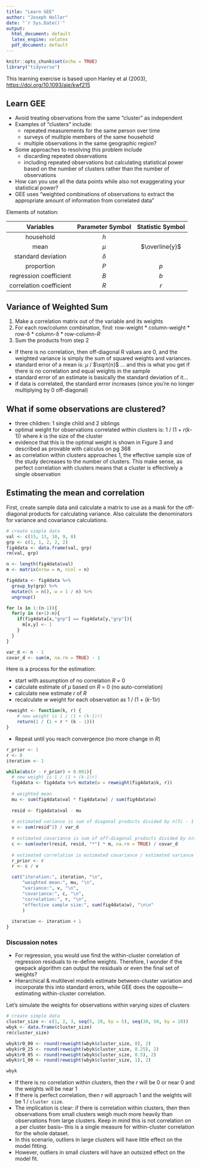 ```yaml
---
title: "Learn GEE"
author: "Joseph Holler"
date: "`r Sys.Date()`"
output:
  html_document: default
  latex_engine: xelatex
  pdf_document: default
---
```


```r
knitr::opts_chunk$set(echo = TRUE)
library("tidyverse")
```

This learning exercise is based upon Hanley et al (2003), <https://doi.org/10.1093/aje/kwf215>

## Learn GEE

-   Avoid treating observations from the same "cluster" as independent
-   Examples of "clusters" include:
    -   repeated measurements for the same person over time
    -   surveys of multiple members of the same household
    -   multiple observations in the same geographic region?
-   Some approaches to resolving this problem include
    -   discarding repeated observations
    -   including repeated observations but calculating statistical power based on the number of clusters rather than the number of observations
-   How can you use all the data points while also not exaggerating your statistical power?
-   GEE uses "weighted combinations of observations to extract the appropriate amount of information from correlated data"

Elements of notation:

|        Variables        | Parameter Symbol | Statistic Symbol |
|:-----------------------:|:----------------:|:----------------:|
|        household        |       $h$        |                  |
|          mean           |      $\mu$       |  $\overline{y}$  |
|   standard deviation    |     $\delta$     |                  |
|       proportion        |       $P$        |       $p$        |
| regression coefficient  |       $B$        |       $b$        |
| correlation coefficient |       $R$        |       $r$        |

## Variance of Weighted Sum

1.  Make a correlation matrix out of the variable and its weights
2.  For each row/column combination, find: row-weight \* column-weight \* row-δ \* column-δ \* row-column-$R$
3.  Sum the products from step 2

-   If there is no correlation, then off-diagonal R values are 0, and the weighted variance is simply the sum of squared weights and variances.
-   standard error of a mean is: $\mu$ / $\sqrt{n}$ ... and this is what you get if there is no correlation and equal weights in the sample
-   standard error of an estimate is basically the standard deviation of it...
-   if data is correlated, the standard error increases (since you're no longer multiplying by 0 off-diagonal)

## What if some observations are clustered?

-   three children: 1 single child and 2 siblings
-   optimal weight for observations correlated within clusters is: 1 / (1 + $r$($k$-1)) where $k$ is the size of the cluster
-   evidence that this is the optimal weight is shown in Figure 3 and described as provable with calculus on pg 368
-   as correlation within clusters approaches 1, the effective sample size of the study decreases to the number of clusters. This make sense, as perfect correlation with clusters means that a cluster is effectively a single observation

## Estimating the mean and correlation

First, create sample data and calculate a matrix to use as a mask for the off-diagonal products for calculating variance.
Also calculate the denominators for variance and covariance calculations.

```r
# create simple data 
val <- c(15, 13, 10, 9, 8)
grp <- c(1, 1, 2, 2, 2)
fig4data <- data.frame(val, grp)
rm(val, grp)

n <- length(fig4data$val)
m <- matrix(nrow = n, ncol = n)

fig4data <- fig4data %>% 
  group_by(grp) %>% 
  mutate(k = n(), w = 1 / n) %>% 
  ungroup()

for (x in 1:(n-1)){
  for(y in (x+1):n){
    if(fig4data[x,"grp"] == fig4data[y,"grp"]){
      m[x,y] <- 1
    }
  }
}

var_d <- n - 1
covar_d <- sum(m, na.rm = TRUE) - 1
```

Here is a process for the estimation:

-   start with assumption of no correlation $R$ = 0
-   calculate estimate of $\mu$ based on $R$ = 0 (no auto-correlation)
-   calculate new estimate $r$ of $R$ 
-   recalculate $w$ weight for each observation as 1 / (1 + ($k$-1)$r$)

```r
reweight <- function(k, r) {
    # new weight is 1 / (1 + (k-1)r)
    return(1 / (1 + r * (k - 1)))
}
```

-   Repeat until you reach convergence (no more change in $R$)

```r
r_prior <- 1
r <- 0
iteration <- 1

while(abs(r - r_prior) > 0.001){
  # new weight is 1 / (1 + (k-1)r)
  fig4data <- fig4data %>% mutate(w = reweight(fig4data$k, r))
  
  # weighted mean
  mu <- sum(fig4data$val * fig4data$w) / sum(fig4data$w)
  
  resid <- fig4data$val - mu
  
  # estimated variance is sum of diagonal products divided by n(5) - 1
  v <- sum(resid^2) / var_d
  
  # estimated covariance is sum of off-diagonal products divided by n(4) - 1
  c <- sum(outer(resid, resid, "*") * m, na.rm = TRUE) / covar_d
  
  # estimated correlation is estimated covariance / estimated variance
  r_prior <- r
  r <- c / v

  cat("iteration:", iteration, "\n",
      "weighted mean:", mu, "\n",
      "variance:", v, "\n",
      "covariance:", c, "\n",
      "correlation:", r, "\n",
      "effective sample size:", sum(fig4data$w), "\n\n"
      )
  
  iteration <- iteration + 1
}
```

### Discussion notes

-   For regression, you would use find the within-cluster correlation of regression residuals to re-define weights. Therefore, I wonder if the geepack algorithm can output the residuals or even the final set of weights?
-   Hierarchical & multilevel models estimate between-cluster variation and incorporate this into standard errors, while GEE does the opposite---estimating within-cluster correlation.

Let's simulate the weights for observations within varying sizes of clusters

```r
# create simple data 
cluster_size <- c(1, 2, 3, seq(5, 20, by = 5), seq(30, 50, by = 10))
wbyk <- data.frame(cluster_size)
rm(cluster_size)

wbyk$r0_00 <- round(reweight(wbyk$cluster_size, 0), 2)
wbyk$r0_25 <- round(reweight(wbyk$cluster_size, 0.25), 2)
wbyk$r0_05 <- round(reweight(wbyk$cluster_size, 0.5), 2)
wbyk$r1_00 <- round(reweight(wbyk$cluster_size, 1), 2)

wbyk
```

-   If there is no correlation within clusters, then the $r$ will be 0 or near 0 and the weights will be near 1
-   If there is perfect correlation, then $r$ will approach 1 and the weights will be 1 / `cluster size`.
-   The implication is clear: if there is correlation within clusters, then then observations from small clusters weigh much more heavily than observations from large clusters. Keep in mind this is not correlation on a per cluster basis-- this is a single measure for within-cluster correlation for the whole dataset.
-   In this scenario, outliers in large clusters will have little effect on the model fitting.
-   However, outliers in small clusters will have an outsized effect on the model fit.